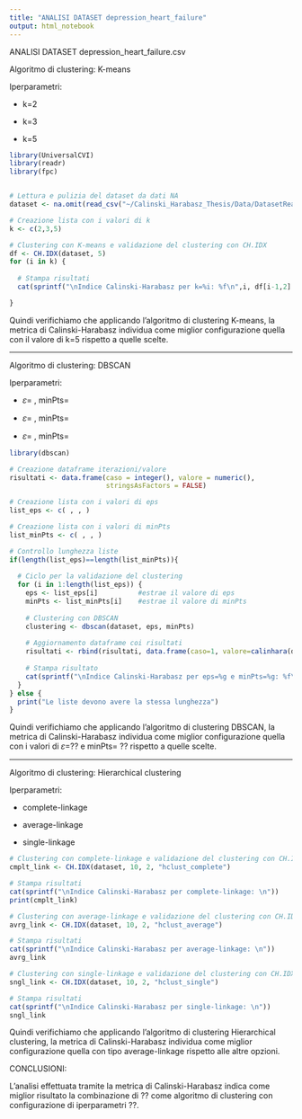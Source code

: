 ```yaml
---
title: "ANALISI DATASET depression_heart_failure"
output: html_notebook
---
```

ANALISI DATASET depression_heart_failure.csv

Algoritmo di clustering: K-means

Iperparametri:

-   k=2

-   k=3

-   k=5

```r
library(UniversalCVI)
library(readr)
library(fpc) 


# Lettura e pulizia del dataset da dati NA
dataset <- na.omit(read_csv("~/Calinski_Harabasz_Thesis/Data/DatasetReali/journal.pone.0158570_S2File_depression_heart_failure.csv"))

# Creazione lista con i valori di k
k <- c(2,3,5)

# Clustering con K-means e validazione del clustering con CH.IDX
df <- CH.IDX(dataset, 5)
for (i in k) {
  
  # Stampa risultati
  cat(sprintf("\nIndice Calinski-Harabasz per k=%i: %f\n",i, df[i-1,2] ))

}

```

Quindi verifichiamo che applicando l'algoritmo di clustering K-means, la metrica di Calinski-Harabasz individua come miglior configurazione quella con il valore di k=5 rispetto a quelle scelte.



------------------------------------------------------------------------

Algoritmo di clustering: DBSCAN

Iperparametri:

-   𝜀= , minPts= 

-   𝜀= , minPts= 

-   𝜀= , minPts= 

```r
library(dbscan)

# Creazione dataframe iterazioni/valore
risultati <- data.frame(caso = integer(), valore = numeric(),
                        stringsAsFactors = FALSE)

# Creazione lista con i valori di eps
list_eps <- c( , , )

# Creazione lista con i valori di minPts
list_minPts <- c( , , )

# Controllo lunghezza liste
if(length(list_eps)==length(list_minPts)){
  
  # Ciclo per la validazione del clustering
  for (i in 1:length(list_eps)) { 
    eps <- list_eps[i]          #estrae il valore di eps
    minPts <- list_minPts[i]    #estrae il valore di minPts
    
    # Clustering con DBSCAN 
    clustering <- dbscan(dataset, eps, minPts)
  
    # Aggiornamento dataframe coi risultati
    risultati <- rbind(risultati, data.frame(caso=1, valore=calinhara(dataset, clustering$cluster)))
    
    # Stampa risultato
    cat(sprintf("\nIndice Calinski-Harabasz per eps=%g e minPts=%g: %f\n",eps , minPts, risultati[i,2] ))
  }
} else {
  print("Le liste devono avere la stessa lunghezza")  
}

```

Quindi verifichiamo che applicando l'algoritmo di clustering DBSCAN, la metrica di Calinski-Harabasz individua come miglior configurazione quella con i valori di 𝜀=?? e minPts= ?? rispetto a quelle scelte.

------------------------------------------------------------------------

Algoritmo di clustering: Hierarchical clustering

Iperparametri:

-   complete-linkage

-   average-linkage

-   single-linkage

```r

# Clustering con complete-linkage e validazione del clustering con CH.IDX
cmplt_link <- CH.IDX(dataset, 10, 2, "hclust_complete")

# Stampa risultati
cat(sprintf("\nIndice Calinski-Harabasz per complete-linkage: \n"))
print(cmplt_link)

# Clustering con average-linkage e validazione del clustering con CH.IDX
avrg_link <- CH.IDX(dataset, 10, 2, "hclust_average")

# Stampa risultati
cat(sprintf("\nIndice Calinski-Harabasz per average-linkage: \n"))
avrg_link

# Clustering con single-linkage e validazione del clustering con CH.IDX
sngl_link <- CH.IDX(dataset, 10, 2, "hclust_single")

# Stampa risultati
cat(sprintf("\nIndice Calinski-Harabasz per single-linkage: \n"))
sngl_link

```

Quindi verifichiamo che applicando l'algoritmo di clustering Hierarchical clustering, la metrica di Calinski-Harabasz individua come miglior configurazione quella con tipo average-linkage rispetto alle altre opzioni.

CONCLUSIONI:

L'analisi effettuata tramite la metrica di Calinski-Harabasz indica come miglior risultato la combinazione di ?? come algoritmo di clustering con configurazione di iperparametri ??.
